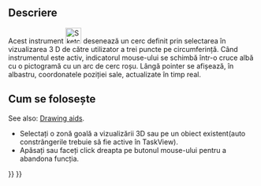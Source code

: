 <languages/>

<div class="mw-translate-fuzzy">
{{Docnav/ro
|[[Sketcher_CreateCircle/ro|Circle]]
|[[Sketcher_CompCreateConic/ro|Create a conic]]
|[[Sketcher_Workbench/ro|Sketcher]]
|IconL=Sketcher_Circle.png
|IconC=Workbench_Sketcher.svg
|IconR=Sketcher_Conics.png
}}
</div>

<div class="mw-translate-fuzzy">
{{GuiCommand/ro
|Name=Sketcher Create3PointCircle
|Name/ro=Sketcher CreateCircle3Point
|Workbenches=[[Sketcher Workbench/ro|Sketcher]]
|MenuLocation=Sketch → Sketcher geometries → Create circle by three points
|Shortcut=
|SeeAlso=
}}
</div>

<span id="Description"></span>
==Descriere==

<div class="mw-translate-fuzzy">
Acest instrument [[Image:Sketcher CreateCircle3Point.png|32px]] desenează un cerc definit prin selectarea în vizualizarea 3 D de către utilizator a trei puncte  pe circumferință.
Când instrumentul este activ, indicatorul mouse-ului se schimbă într-o cruce albă cu o pictogramă cu un arc de cerc roșu.
Lângă pointer se afișează, în albastru, coordonatele poziției sale, actualizate în timp real.
</div>

<span id="Usage"></span>
<div class="mw-translate-fuzzy">
== Cum se folosește ==
</div>

See also: [[Sketcher_Workbench#Drawing_aids|Drawing aids]].

<div class="mw-translate-fuzzy">
* Selectați o zonă goală a vizualizării 3D sau pe un obiect existent(auto constrângerile trebuie să fie active în TaskView).
* Apăsați {{KEY|Esc}} sau faceți click dreapta pe butonul mouse-ului pentru a abandona funcția.
</div>


<div class="mw-translate-fuzzy">
{{Docnav/ro
|[[Sketcher_CreateCircle/ro|Circle]]
|[[Sketcher_CompCreateConic/ro|Create a conic]]
|[[Sketcher_Workbench/ro|Sketcher]]
|IconL=Sketcher_Circle.png
|IconC=Workbench_Sketcher.svg
|IconR=Sketcher_Conics.png
}}
</div>

{{Sketcher Tools navi{{#translation:}}}}
{{Userdocnavi{{#translation:}}}}